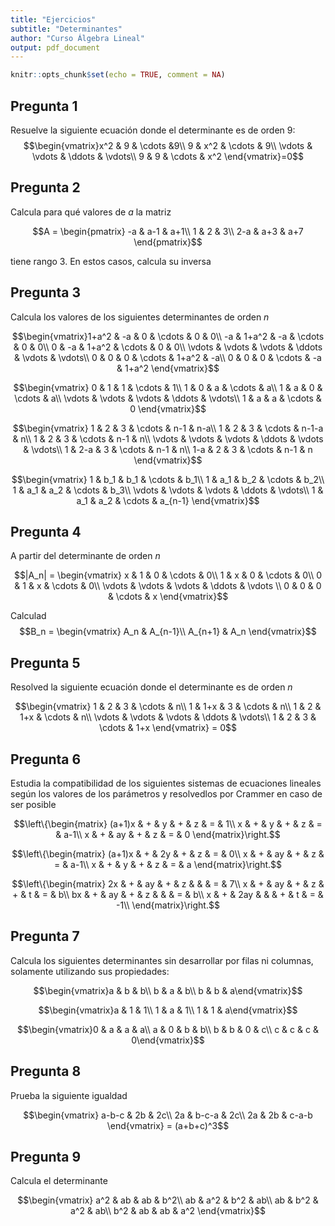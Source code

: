 ---
title: "Ejercicios"
subtitle: "Determinantes"
author: "Curso Álgebra Lineal"
output: pdf_document
---

```{r setup, include=FALSE}
knitr::opts_chunk$set(echo = TRUE, comment = NA)
```

## Pregunta 1

Resuelve la siguiente ecuación donde el determinante es de orden 9:
$$\begin{vmatrix}x^2 & 9 & \cdots &9\\
9 & x^2 & \cdots & 9\\
\vdots & \vdots & \ddots & \vdots\\
9 & 9 & \cdots & x^2
\end{vmatrix}=0$$

## Pregunta 2

Calcula para qué valores de $a$ la matriz

$$A = \begin{pmatrix}
-a & a-1 & a+1\\
1 & 2 & 3\\
2-a & a+3 & a+7
\end{pmatrix}$$

tiene rango 3. En estos casos, calcula su inversa

## Pregunta 3

Calcula los valores de los siguientes determinantes de orden $n$

$$\begin{vmatrix}1+a^2 & -a & 0 & \cdots & 0 &  0\\
-a & 1+a^2 & -a & \cdots & 0 & 0\\
0 & -a & 1+a^2 & \cdots & 0 & 0\\
\vdots & \vdots & \vdots & \ddots & \vdots & \vdots\\
0 & 0 & 0 & \cdots & 1+a^2 & -a\\
0 & 0 & 0 & \cdots & -a & 1+a^2
\end{vmatrix}$$

$$\begin{vmatrix}
0 & 1 & 1 & \cdots & 1\\
1 & 0 & a & \cdots & a\\
1 & a & 0 & \cdots & a\\
\vdots & \vdots & \vdots & \ddots & \vdots\\
1 & a & a & \cdots & 0
\end{vmatrix}$$

$$\begin{vmatrix}
1 & 2 & 3 & \cdots & n-1 & n-a\\
1 & 2 & 3 & \cdots & n-1-a & n\\
1 & 2 & 3 & \cdots & n-1 & n\\
\vdots & \vdots &  \vdots & \ddots & \vdots & \vdots\\
1 & 2-a & 3 & \cdots & n-1 & n\\
1-a & 2 & 3 & \cdots & n-1 & n
\end{vmatrix}$$

$$\begin{vmatrix}
1 & b_1 & b_1 & \cdots & b_1\\
1 & a_1 & b_2 & \cdots & b_2\\
1 & a_1 & a_2 & \cdots & b_3\\
\vdots & \vdots & \vdots & \ddots & \vdots\\
1 & a_1 & a_2 & \cdots & a_{n-1}
\end{vmatrix}$$

## Pregunta 4

A partir del determinante de orden $n$

$$|A_n| = \begin{vmatrix}
x & 1 & 0 & \cdots & 0\\
1 & x & 0 & \cdots & 0\\
0 & 1 & x & \cdots & 0\\
\vdots & \vdots & \vdots & \ddots & \vdots \\
0 & 0 & 0 & \cdots & x
\end{vmatrix}$$

Calculad $$B_n = \begin{vmatrix}
A_n & A_{n-1}\\
A_{n+1} & A_n
\end{vmatrix}$$

## Pregunta 5

Resolved la siguiente ecuación donde el determinante es de orden $n$

$$\begin{vmatrix}
1 & 2 & 3 & \cdots & n\\
1 & 1+x & 3 & \cdots & n\\
1 & 2 & 1+x & \cdots & n\\
\vdots & \vdots & \vdots & \ddots & \vdots\\
1 & 2 & 3 & \cdots & 1+x
\end{vmatrix} = 0$$

## Pregunta 6

Estudia la compatibilidad de los siguientes sistemas de ecuaciones lineales según los valores de los parámetros y resolvedlos por Crammer en caso de ser posible

$$\left\{\begin{matrix}
(a+1)x & + & y & + & z & = & 1\\
x & + & y & + & z & = & a-1\\
x & + & ay & + & z & = & 0
\end{matrix}\right.$$

$$\left\{\begin{matrix}
(a+1)x & + & 2y & + & z & = & 0\\
x & + & ay & + & z & = & a-1\\
x & + & y & + & z & = & a
\end{matrix}\right.$$

$$\left\{\begin{matrix}
2x & + & ay & + & z &  & & = & 7\\
x & + & ay & + & z & + & t &  = & b\\
bx & + & ay & + & z & & &  = & b\\
x & + & 2ay &  &  & + & t &  = & -1\\
\end{matrix}\right.$$

## Pregunta 7

Calcula los siguientes determinantes sin desarrollar por filas ni columnas, solamente utilizando sus propiedades:

$$\begin{vmatrix}a & b & b\\
b & a & b\\
b & b & a\end{vmatrix}$$

$$\begin{vmatrix}a & 1 & 1\\
1 & a & 1\\
1 & 1 & a\end{vmatrix}$$

$$\begin{vmatrix}0 & a & a & a\\
a & 0 & b & b\\
b & b & 0 & c\\
c & c & c & 0\end{vmatrix}$$

## Pregunta 8

Prueba la siguiente igualdad

$$\begin{vmatrix}
a-b-c & 2b & 2c\\
2a & b-c-a & 2c\\
2a & 2b & c-a-b
\end{vmatrix} = (a+b+c)^3$$

## Pregunta 9

Calcula el determinante

$$\begin{vmatrix}
a^2 & ab & ab & b^2\\
ab & a^2 & b^2 & ab\\
ab & b^2 & a^2 & ab\\
b^2 & ab & ab & a^2
\end{vmatrix}$$